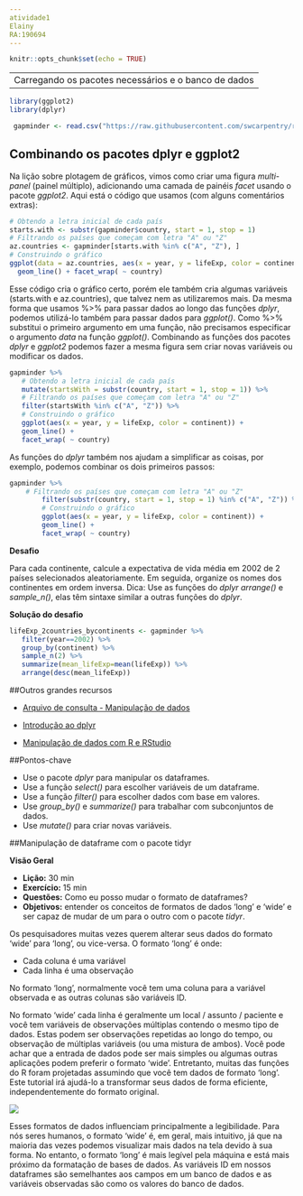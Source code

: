 ```yaml
---
atividade1
Elainy
RA:190694
---
```


```r
knitr::opts_chunk$set(echo = TRUE)
```

---
Carregando os pacotes necessários e o banco de dados
---

```r

library(ggplot2)
library(dplyr)

 gapminder <- read.csv("https://raw.githubusercontent.com/swcarpentry/r-novice-gapminder/gh-pages/_episodes_rmd/data/gapminder-FiveYearData.csv")

```


## Combinando os pacotes dplyr e ggplot2

Na lição sobre plotagem de gráficos, vimos como criar uma figura *multi-panel* (painel múltiplo), adicionando uma camada de painéis *facet* usando o pacote *ggplot2*. Aqui está o código que usamos (com alguns comentários extras):

```r

# Obtendo a letra inicial de cada país
starts.with <- substr(gapminder$country, start = 1, stop = 1)
# Filtrando os países que começam com letra "A" ou "Z"
az.countries <- gapminder[starts.with %in% c("A", "Z"), ]
# Construindo o gráfico
ggplot(data = az.countries, aes(x = year, y = lifeExp, color = continent)) +
  geom_line() + facet_wrap( ~ country)

```

Esse código cria o gráfico certo, porém ele também cria algumas variáveis (starts.with  e az.countries), que talvez nem as utilizaremos mais. Da mesma forma que usamos %>% para passar dados ao longo das funções *dplyr*, podemos utilizá-lo também para passar dados para *ggplot()*. Como %>% substitui o primeiro argumento em uma função, não precisamos especificar o argumento *data* na função *ggplot()*. Combinando as funções dos pacotes *dplyr* e *ggplot2* podemos fazer a mesma figura sem criar novas variáveis ou modificar os dados.

```r

gapminder %>% 
   # Obtendo a letra inicial de cada país 
   mutate(startsWith = substr(country, start = 1, stop = 1)) %>% 
   # Filtrando os países que começam com letra "A" ou "Z"
   filter(startsWith %in% c("A", "Z")) %>%
   # Construindo o gráfico
   ggplot(aes(x = year, y = lifeExp, color = continent)) + 
   geom_line() + 
   facet_wrap( ~ country)

```

As funções do *dplyr* também nos ajudam a  simplificar as coisas, por exemplo, podemos combinar os dois primeiros passos:

```r

gapminder %>%
    # Filtrando os países que começam com letra "A" ou "Z"
        filter(substr(country, start = 1, stop = 1) %in% c("A", "Z")) %>%
        # Construindo o gráfico
        ggplot(aes(x = year, y = lifeExp, color = continent)) + 
        geom_line() + 
        facet_wrap( ~ country)

```

**Desafio**

Para cada continente, calcule a expectativa de vida média em 2002 de 2 países selecionados aleatoriamente. Em seguida, organize os nomes dos continentes em ordem inversa. Dica: Use as funções do *dplyr* *arrange()* e *sample_n()*, elas têm sintaxe similar a outras funções do *dplyr*.

**Solução do desafio**

```r

lifeExp_2countries_bycontinents <- gapminder %>%
   filter(year==2002) %>%
   group_by(continent) %>%
   sample_n(2) %>%
   summarize(mean_lifeExp=mean(lifeExp)) %>%
   arrange(desc(mean_lifeExp))

```

##Outros grandes recursos

-  [Arquivo de consulta - Manipulação de dados](https://www.rstudio.com/wp-content/uploads/2015/02/data-wrangling-cheatsheet.pdf)

- [Introdução ao dplyr](https://cran.rstudio.com/web/packages/dplyr/vignettes/introduction.html)

- [Manipulação de dados com R e RStudio](https://www.rstudio.com/resources/webinars/data-wrangling-with-r-and-rstudio/)



##Pontos-chave

- Use o pacote *dplyr* para manipular os dataframes.
- Use a função *select()* para escolher variáveis de um dataframe.
- Use a função *filter()* para escolher dados com base em valores.
- Use *group_by()* e *summarize()* para trabalhar com subconjuntos de dados.
- Use *mutate()* para criar novas variáveis.



##Manipulação de dataframe com o pacote tidyr


**Visão Geral**
 
- **Lição:** 30 min
- **Exercício:** 15 min
- **Questões:** Como eu posso mudar o formato de dataframes?
- **Objetivos:** entender os conceitos de formatos de dados 'long' e 'wide' e ser capaz de mudar de um para o outro com o pacote *tidyr*.


Os pesquisadores muitas vezes querem alterar seus dados do formato 'wide' para 'long', ou vice-versa. O formato 'long' é onde:

- Cada coluna é uma variável
- Cada linha é uma observação

No formato 'long', normalmente você tem uma coluna para a variável observada e as outras colunas são variáveis  ID.

No formato 'wide' cada linha é geralmente um local / assunto / paciente e você tem variáveis de observações múltiplas contendo o mesmo tipo de dados. Estas podem ser observações repetidas ao longo do tempo, ou observação de múltiplas variáveis (ou uma mistura de ambos). Você pode achar que a entrada de dados pode ser mais simples ou algumas outras aplicações podem preferir o formato 'wide'. Entretanto, muitas das funções do R foram projetadas assumindo que você tem dados de formato 'long'. Este tutorial irá ajudá-lo a transformar seus dados de forma eficiente, independentemente do formato original.

![](http://swcarpentry.github.io/r-novice-gapminder/fig/14-tidyr-fig1.png)



Esses formatos de dados influenciam principalmente a legibilidade. Para nós seres humanos, o formato 'wide' é, em geral, mais intuitivo, já que na maioria das vezes podemos visualizar mais dados na tela devido à sua forma. No entanto, o formato 'long' é mais legível pela máquina e está mais próximo da formatação de bases de dados. As variáveis ID em nossos dataframes são semelhantes aos campos em um banco de dados e as variáveis observadas são como os valores do banco de dados.
